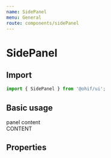 ```yaml
---
name: SidePanel
menu: General
route: components/sidePanel
---
```



# SidePanel

## Import

```javascript
import { SidePanel } from '@ohif/ui';
```

## Basic usage

<Playground>
  <div className="flex flex-row flex-no-wrap flex-1 items-stretch overflow-hidden w-full" style={{height: '500px'}}>
    <SidePanel
      side="left"
      iconName="group-layers"
      iconLabel="Studies"
      componentLabel="Studies"
      defaultIsOpen={false}
    >
      <div className="flex justify-center text-white p-2">panel content</div>
    </SidePanel>
    <div className="flex flex-1 h-100 overflow-hidden w-100 bg-primary-main items-center justify-center text-white">
      CONTENT
    </div>
  </div>
</Playground>

## Properties

<Props of={SidePanel} />
